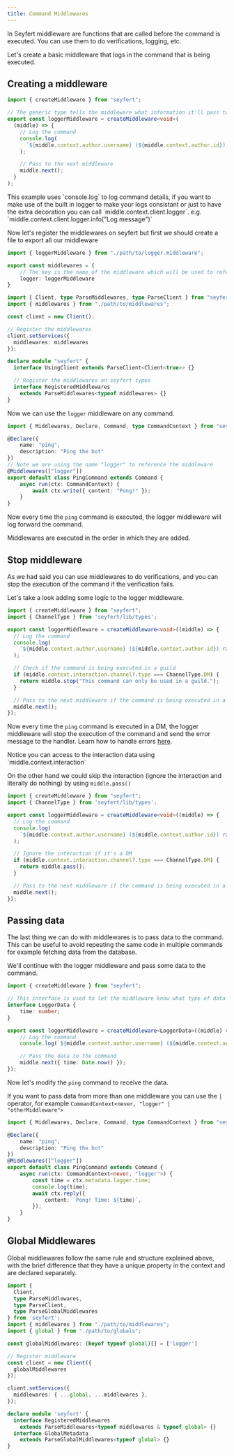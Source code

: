 ```yaml
---
title: Command Middlewares
---
```


In Seyfert middleware are functions that are called before the command is executed. You can use them to do verifications, logging, etc.

Let's create a basic middleware that logs in the command that is being executed.

## Creating a middleware

```ts title="logger.middleware.ts" wrap copy
import { createMiddleware } from "seyfert";

// The generic type tells the middleware what information it'll pass to the command
export const loggerMiddleware = createMiddleware<void>(
  (middle) => {
    // Log the command
    console.log(
      `${middle.context.author.username} (${middle.context.author.id}) ran /(${middle.context.resolver.fullCommandName}`
    );

    // Pass to the next middleware
    middle.next();
  }
);
```

<Callout>
This example uses `console.log` to log command details, if you want to make use of the built in logger to make your logs consistant or just to have the extra decoration you can call `middle.context.client.logger`.  
e.g. `middle.context.client.logger.info("Log message")`
</Callout>

Now let's register the middlewares on seyfert but first we should create a file to export all our middleware

```ts title="middlewares.ts" wrap copy
import { loggerMiddleware } from "./path/to/logger.middleware";

export const middlewares = {
    // The key is the name of the middleware which will be used to reference it on the command
    logger: loggerMiddleware
}
```


```ts title="index.ts" ins={2,7-9,15-16} copy
import { Client, type ParseMiddlewares, type ParseClient } from "seyfert";
import { middlewares } from "./path/to/middlewares";

const client = new Client();

// Register the middlewares
client.setServices({
  middlewares: middlewares
});

declare module "seyfert" {
  interface UsingClient extends ParseClient<Client<true>> {}

  // Register the middlewares on seyfert types
  interface RegisteredMiddlewares
    extends ParseMiddlewares<typeof middlewares> {}
}
```

Now we can use the `logger` middleware on any command.

```ts title="ping.command.ts" {1} ins={8} copy
import { Middlewares, Declare, Command, type CommandContext } from "seyfert";

@Declare({
	name: "ping",
	description: "Ping the bot"
})
// Note we are using the name "logger" to reference the middleware
@Middlewares(["logger"])
export default class PingCommand extends Command {
    async run(ctx: CommandContext) {
        await ctx.write({ content: "Pong!" });
    }
}
```

Now every time the `ping` command is executed, the logger middleware will log forward the command.

<Callout>
Middlewares are executed in the order in which they are added.
</Callout>

## Stop middleware

As we had said you can use middlewares to do verifications, and you can stop the execution of the command if the verification fails.

Let's take a look adding some logic to the logger middleware.

```ts title="logger.middleware.ts" ins={2, 11-13} copy wrap 
import { createMiddleware } from "seyfert";
import { ChannelType } from 'seyfert/lib/types';

export const loggerMiddleware = createMiddleware<void>((middle) => {
  // Log the command
  console.log(
    `${middle.context.author.username} (${middle.context.author.id}) ran /(${middle.context.resolver.fullCommandName}`
  );

  // Check if the command is being executed in a guild
  if (middle.context.interaction.channel?.type === ChannelType.DM) {
    return middle.stop("This command can only be used in a guild.");
  }

  // Pass to the next middleware if the command is being executed in a guild
  middle.next();
});
```

Now every time the `ping` command is executed in a DM, the logger middleware will stop the execution of the command and send the error message to the handler. Learn how to handle errors [here](/guide/commands/handling-errors#middleware-return-stop).

<Callout>
Notice you can access to the interaction data using `middle.context.interaction`
</Callout>

On the other hand we could skip the interaction (ignore the interaction and literally do nothing) by using `middle.pass()`

```ts title="logger.middleware.ts" {12} copy
import { createMiddleware } from "seyfert";
import { ChannelType } from 'seyfert/lib/types';

export const loggerMiddleware = createMiddleware<void>((middle) => {
  // Log the command
  console.log(
    `${middle.context.author.username} (${middle.context.author.id}) ran /(${middle.context.resolver.fullCommandName}`
  );

  // Ignore the interaction if it's a DM
  if (middle.context.interaction.channel?.type === ChannelType.DM) {
    return middle.pass();
  }

  // Pass to the next middleware if the command is being executed in a guild
  middle.next();
});
```

## Passing data

The last thing we can do with middlewares is to pass data to the command. This can be useful to avoid repeating the same code in multiple commands for example fetching data from the database.

We'll continue with the logger middleware and pass some data to the command.

```ts title="logger.middleware.ts" ins={4-6,13} {8} copy
import { createMiddleware } from "seyfert";

// This interface is used to let the middleware know what type of data to pass to the command
interface LoggerData {
    time: number;
}

export const loggerMiddleware = createMiddleware<LoggerData>((middle) => {
    // Log the command
    console.log(`${middle.context.author.username} (${middle.context.author.id}) ran /${middle.context.resolver.fullCommandName}`);

    // Pass the data to the command
    middle.next({ time: Date.now() });
});
```

Now let's modify the `ping` command to receive the data.

<Callout>

If you want to pass data from more than one middleware you can use the `|` operator, for example `CommandContext<never, "logger" | "otherMiddleware">`

</Callout>

```ts title="ping.command.ts" {9} ins={10-11} copy
import { Middlewares, Declare, Command, type CommandContext } from "seyfert";

@Declare({
    name: "ping",
    description: "Ping the bot"
})
@Middlewares(["logger"])
export default class PingCommand extends Command {
    async run(ctx: CommandContext<never, "logger">) {
        const time = ctx.metadata.logger.time;
        console.log(time);
        await ctx.reply({
            content: `Pong! Time: ${time}`,
        });
    }
}

```

## Global Middlewares

Global middlewares follow the same rule and structure explained above, with the brief difference that they have a unique property in the context and are declared separately.

```ts title="index.ts" {18} ins={5,8,10,14,24-25}
import {
  Client,
  type ParseMiddlewares,
  type ParseClient,
  type ParseGlobalMiddlewares
} from 'seyfert';
import { middlewares } from "./path/to/middlewares";
import { global } from "./path/to/globals";

const globalMiddlewares: (keyof typeof global)[] = ['logger']

// Register middleware
const client = new Client({
  globalMiddlewares
});

client.setServices({
  middlewares: { ...global, ...middlewares },
});

declare module 'seyfert' {
  interface RegisteredMiddlewares
    extends ParseMiddlewares<typeof middlewares & typeof global> {}
  interface GlobalMetadata
    extends ParseGlobalMiddlewares<typeof global> {}
}
```